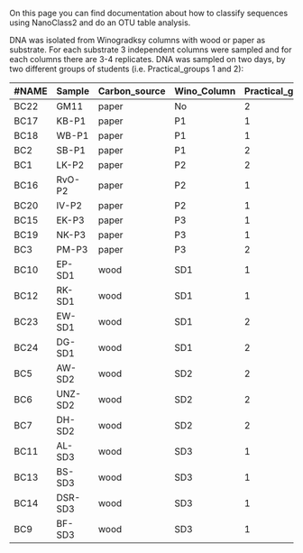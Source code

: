 On this page you can find documentation about how to classify sequences using NanoClass2 and do an OTU table analysis.

DNA was isolated from Winogradksy columns with wood or paper as substrate. For each substrate 3 independent columns were sampled and for each columns there are 3-4 replicates. 
DNA was sampled on two days, by two different groups of students (i.e. Practical_groups 1 and 2):


| #NAME | Sample  | Carbon_source | Wino_Column | Practical_group |
| ----- | ------- | ------------- | ----------- | --------------- |
| BC22  | GM11    | paper         | No          | 2               |
| BC17  | KB-P1   | paper         | P1          | 1               |
| BC18  | WB-P1   | paper         | P1          | 1               |
| BC2   | SB-P1   | paper         | P1          | 2               |
| BC1   | LK-P2   | paper         | P2          | 2               |
| BC16  | RvO-P2  | paper         | P2          | 1               |
| BC20  | IV-P2   | paper         | P2          | 1               |
| BC15  | EK-P3   | paper         | P3          | 1               |
| BC19  | NK-P3   | paper         | P3          | 1               |
| BC3   | PM-P3   | paper         | P3          | 2               |
| BC10  | EP-SD1  | wood          | SD1         | 1               |
| BC12  | RK-SD1  | wood          | SD1         | 1               |
| BC23  | EW-SD1  | wood          | SD1         | 2               |
| BC24  | DG-SD1  | wood          | SD1         | 2               |
| BC5   | AW-SD2  | wood          | SD2         | 2               |
| BC6   | UNZ-SD2 | wood          | SD2         | 2               |
| BC7   | DH-SD2  | wood          | SD2         | 2               |
| BC11  | AL-SD3  | wood          | SD3         | 1               |
| BC13  | BS-SD3  | wood          | SD3         | 1               |
| BC14  | DSR-SD3 | wood          | SD3         | 1               |
| BC9   | BF-SD3  | wood          | SD3         | 1               |

